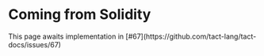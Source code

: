 # Coming from Solidity


<Callout emoji="🚨">
  This page awaits implementation in [#67](https://github.com/tact-lang/tact-docs/issues/67)
</Callout>
